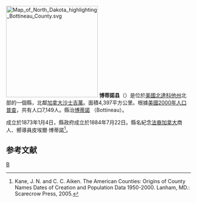 {{noteTA
|T=zh-hans:博蒂诺县 (北达科他州);zh-hk:博蒂諾縣 (北達科他州);zh-tw:博蒂諾郡 (北達科他州);
|1=zh-hans:县;zh-hk:縣;zh-tw:郡;
}}

[[File:Map_of_North_Dakota_highlighting_Bottineau_County.svg|250px]]
'''博蒂諾县'''（{{lang-en|Bottineau County}}）是位於[[美國|美國]][[北達科他州|北達科他州]]北部的一個縣，北鄰[[加拿大|加拿大]][[沙士吉萬|沙士吉萬]]。面積4,397平方公里。根據[[美國2000年人口普查|美國2000年人口普查]]，共有人口7,149人。縣治[[博蒂諾_(北達科他州)|博蒂諾]] （Bottineau）。

成立於1873年1月4日，縣政府成立於1884年7月22日。縣名紀念[[法裔加拿大人|法裔加拿大]]商人、嚮導員皮埃爾·博蒂諾<ref>Kane, J. N. and C. C. Aiken. The American Counties: Origins of County Names Dates of Creation and Population Data 1950-2000. Lanham, MD.: Scarecrow Press, 2005.</ref>。

== 参考文献 ==
<div class="references-small">
<references />
</div>

[[Category:北達科他州行政區劃|B]]